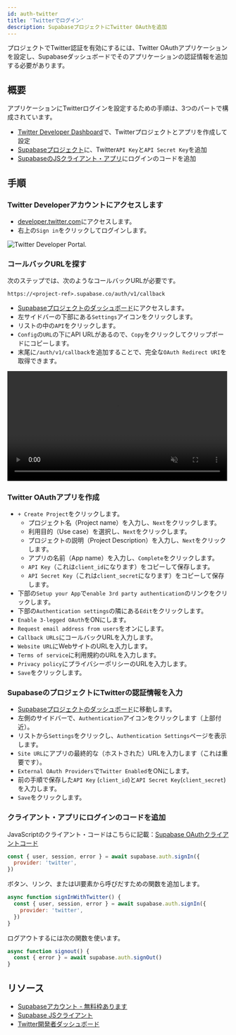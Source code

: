 ```yaml
---
id: auth-twitter
title: 'Twitterでログイン'
description: SupabaseプロジェクトにTwitter OAuthを追加
---
```



プロジェクトでTwitter認証を有効にするには、Twitter OAuthアプリケーションを設定し、Supabaseダッシュボードでそのアプリケーションの認証情報を追加する必要があります。

## 概要

アプリケーションにTwitterログインを設定するための手順は、3つのパートで構成されています。

- [Twitter Developer Dashboard](https://developer.twitter.com/en/portal/dashboard)で、Twitterプロジェクトとアプリを作成して設定
- [Supabaseプロジェクト](https://api.supabase.io)に、Twitter`API Key`と`API Secret Key`を追加
- [SupabaseのJSクライアント・アプリ](https://github.com/supabase/supabase-js)にログインのコードを追加

## 手順

### Twitter Developerアカウントにアクセスします

- [developer.twitter.com](https://developer.twitter.com)にアクセスします。
- 右上の`Sign in`をクリックしてログインします。

![Twitter Developer Portal.](/img/guides/twitter-portal.png)

### コールバックURLを探す

次のステップでは、次のようなコールバックURLが必要です。

`https://<project-ref>.supabase.co/auth/v1/callback`

- [Supabaseプロジェクトのダッシュボード](https://api.supabase.io)にアクセスします。
- 左サイドバーの下部にある`Settings`アイコンをクリックします。
- リストの中の`API`をクリックします。
- `Config`の`URL`の下にAPI URLがあるので、`Copy`をクリックしてクリップボードにコピーします。
- 末尾に`/auth/v1/callback`を追加することで、完全な`OAuth Redirect URI`を取得できます。

<video width="99%" muted playsInline controls="true">
  <source src="/docs/videos/api/api-url-and-key.mp4" type="video/mp4" muted playsInline />
</video>

### Twitter OAuthアプリを作成

- `+ Create Project`をクリックします。
  - プロジェクト名（Project name）を入力し、`Next`をクリックします。
  - 利用目的（Use case）を選択し、`Next`をクリックします。
  - プロジェクトの説明（Project Description）を入力し、`Next`をクリックします。
  - アプリの名前（App name）を入力し、`Complete`をクリックします。
  - `API Key`（これは`client_id`になります）をコピーして保存します。
  - `API Secret Key`（これは`client_secret`になります）をコピーして保存します。
- 下部の`Setup your App`で`enable 3rd party authentication`のリンクをクリックします。
- 下部の`Authentication settings`の隣にある`Edit`をクリックします。
- `Enable 3-legged OAuth`をONにします。
- `Request email address from users`をオンにします。
- `Callback URLs`にコールバックURLを入力します。
- `Website URL`にWebサイトのURLを入力します。
- `Terms of service`に利用規約のURLを入力します。
- `Privacy policy`にプライバシーポリシーのURLを入力します。
- `Save`をクリックします。

### SupabaseのプロジェクトにTwitterの認証情報を入力

- [Supabaseプロジェクトのダッシュボード](https://api.supabase.io)に移動します。
- 左側のサイドバーで、`Authentication`アイコンをクリックします（上部付近）。
- リストから`Settings`をクリックし、`Authentication Settings`ページを表示します。
- `Site URL`にアプリの最終的な（ホストされた）URLを入力します（これは重要です）。
- `External OAuth Providers`で`Twitter Enabled`をONにします。
- 前の手順で保存した`API Key` (`client_id`)と`API Secret Key`(`client_secret`)を入力します。
- `Save`をクリックします。

### クライアント・アプリにログインのコードを追加

JavaScriptのクライアント・コードはこちらに記載：[Supabase OAuthクライアントコード](/docs/reference/javascript/auth-signin#sign-in-using-third-party-providers)

```js
const { user, session, error } = await supabase.auth.signIn({
  provider: 'twitter',
})
```

ボタン、リンク、またはUI要素から呼びだすための関数を追加します。

```js
async function signInWithTwitter() {
  const { user, session, error } = await supabase.auth.signIn({
    provider: 'twitter',
  })
}
```

ログアウトするには次の関数を使います。

```js
async function signout() {
  const { error } = await supabase.auth.signOut()
}
```

## リソース

- [Supabaseアカウント - 無料枠あります](https://supabase.com)
- [Supabase JSクライアント](https://github.com/supabase/supabase-js)
- [Twitter開発者ダッシュボード](https://developer.twitter.com/en/portal/dashboard)
